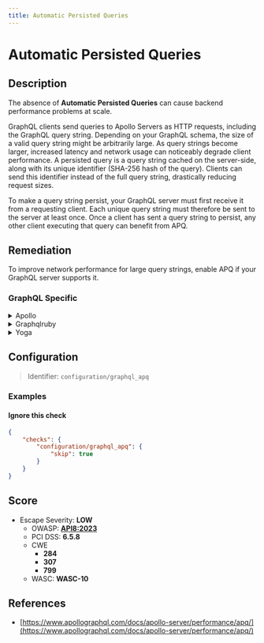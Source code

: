 ```yaml
---
title: Automatic Persisted Queries
---
```


# Automatic Persisted Queries

## Description

The absence of **Automatic Persisted Queries** can cause backend performance problems at scale.

GraphQL clients send queries to Apollo Servers as HTTP requests, including the GraphQL query string.
Depending on your GraphQL schema, the size of a valid query string might be arbitrarily large. As query strings become larger, increased latency and network usage can noticeably degrade client performance.
A persisted query is a query string cached on the server-side, along with its unique identifier (SHA-256 hash of the query). Clients can send this identifier instead of the full query string, drastically reducing request sizes.

To make a query string persist, your GraphQL server must first receive it from a requesting client. Each unique query string must therefore be sent to the server at least once. Once a client has sent a query string to persist, any other client executing that query can benefit from APQ.


## Remediation

To improve network performance for large query strings, enable APQ if your GraphQL server supports it.



### GraphQL Specific

<details>
    <summary>Apollo</summary>

Enable Automatic Persisted queries.For a complete guide on how to do so, see [Apollo's Automatic Persisted Queries documentation](https://www.apollographql.com/docs/apollo-server/performance/apq/).

</details>

<details>
    <summary>Graphqlruby</summary>

Add graphql-persisted_queries to your Gemfile `gem 'graphql-persisted_queries'` and add the plugin to your schema class:```rubyclass GraphqlSchema < GraphQL::Schema  use GraphQL::PersistedQueriesend```Pass the `:extensions` argument as part of a context to all calls of `GraphqlSchema#execute`,usually it happens in `GraphqlController`, `GraphqlChannel` and tests:```rubyGraphqlSchema.execute(  params[:query],  variables: ensure_hash(params[:variables]),  context: {    extensions: ensure_hash(params[:extensions])  },  operation_name: params[:operationName])```Source: [https://github.com/DmitryTsepelev/graphql-ruby-persisted_queries](https://github.com/DmitryTsepelev/graphql-ruby-persisted_queries).

</details>

<details>
    <summary>Yoga</summary>

To enable Automatic Persisted Queries in GraphQL Yoga, you can use the `useAutomaticPersistedQueries` plugin from the `@envelop/automatic-persisted-queries` package.First, install the package:```bashnpm install @envelop/automatic-persisted-queries ```Then, add the plugin to your Yoga server configuration:```javascript import { createServer } from '@graphql-yoga/node'import { useAutomaticPersistedQueries } from '@envelop/automatic-persisted-queries'const server = createServer({  plugins: [    useAutomaticPersistedQueries(),    // ... other plugins  ],})```This will enable APQ for your GraphQL Yoga server.

</details>

## Configuration

> Identifier: `configuration/graphql_apq`



### Examples



#### Ignore this check

```json
{
    "checks": {
        "configuration/graphql_apq": {
            "skip": true
        }
    }
}
```




## Score

- Escape Severity: **<span className="low-severity">LOW</span>**
  - OWASP: **[API8:2023](https://github.com/OWASP/API-Security/blob/master/editions/2023/en/0xa8-security-misconfiguration.md)**
  - PCI DSS: **6.5.8**
  - CWE
    - **284**
    - **307**
    - **799**
  - WASC: **WASC-10**
  
  






## References

- [https://www.apollographql.com/docs/apollo-server/performance/apq/](https://www.apollographql.com/docs/apollo-server/performance/apq/)
  